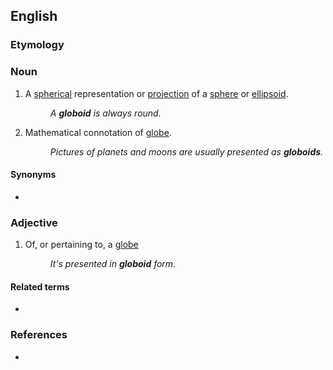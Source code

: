 ==English==

===Etymology===
{{suffix|en|globe|oid}}

===Noun===
{{en-noun}}

# {{lb|en|mathematics}} A [[spherical]] representation or [[projection]] of a [[sphere]] or [[ellipsoid]].
#: ''A '''globoid''' is always round.''
# Mathematical connotation of [[globe]].
#: ''Pictures of planets and moons are usually presented as '''globoids'''.''

====Synonyms====
* {{l|en|globe}}

===Adjective===
{{en-adj|-}}

# {{lb|en|mathematics}} Of, or pertaining to, a [[globe]]
#: ''It's presented in '''globoid''' form.''

====Related terms====
* {{l|en|globoidal}}

===References===
* {{R:American Heritage 2000|globoid}}